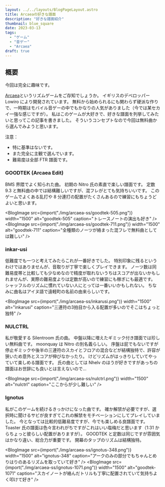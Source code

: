 ```yaml
---
layout: ../../layouts/BlogPageLayout.astro
title: Arcaeaの好きな譜面
description: "好きな譜面紹介"
thumbnail: blue_square
date: 2023-03-13
tags:
  - "ゲーム"
  - "音ゲー"
  - "Arcaea"
draft: true
---
```



## 概要

今回は完全に趣味です。

[Arcaea](https://arcaea.lowiro.com/ja)というリズムゲームをご存知でしょうか。
イギリスのデベロッパー Lowiro により開発されています。
無料から始められるにも関わらず硬派な作りで、一時期はモバイル音ゲーの中でもかなりの人気がありました（今では某セカイ一強な感じですが）。
私はこのゲームが大好きで、好きな譜面を列挙してみたいと思ってこの記事を書きました。
そういうコンセプトなので今回は無料曲から選んでみようと思います。

注意：

- 特に基準はないです。
- また完全に主観で選んでいます。
- 難易度は全部 FTR 譜面です。

### GOODTEK (Arcaea Edit)

<SongRatingChart
  composer="EBIMAYO"
  designer="Nitro"
  level={9.3}
  notes={968}
  length={123}
  bpm={190}
/>

BMS 界隈でよく知られた曲。
初期の Nitro 氏の素直で楽しい譜面です。
定数 9.3 と無料曲の中では結構難しいですが、混フレがとても気持ちいいです。
このゲームでよくある乱打や 8 分連打の配置がたくさんあるので練習にもちょうどよいと思います。

<BlogImage
  src={import("./img/arcaea-ss/goodtek-505.png")}
  width="1500"
  alt="goodtek-505"
  caption="トレースノートの演出も好き"
/>
<BlogImage
  src={import("./img/arcaea-ss/goodtek-711.png")}
  width="1500"
  alt="goodtek-711"
  caption="全種類のノーツが絡まった混フレで無料曲としては難しい"
/>

### inkar-usi

<SongRatingChart
  composer="DIA"
  designer="Kurorak"
  level={7.5}
  notes={463}
  length={143}
  bpm={102}
/>

低難度でも一つと考えてみたらこれが一番好きでした。
特別印象に残るというわけではありませんが、音取りが丁寧で楽しくプレイできます。
ノーツ数は同難易度帯と比較しても少なめなので精度が取れないうちはスコアが出ないかもしれませんが、実際の難易度よりは定数が高いので練習にも稼ぎにも最適です。
シャッフルのリズムに慣れていない人にとっては一番いいかもしれない。
ちなみに曲名はアイヌ語で遠軽町の名前の由来らしいです。

<BlogImage
  src={import("./img/arcaea-ss/inkarusi.png")}
  width="1500"
  alt="inkarusi"
  caption="三連符の3拍目から入る配置が多いのでそこはちょっと独特"
/>

### NULCTRL

<SongRatingChart
  composer="Silentroom"
  designer="moonquay [NUL]"
  level={9.5}
  notes={715}
  length={152}
  bpm={100}
/>

私が敬愛する Silentroom 氏の曲。
中盤以降に増えたギミック付き譜面では珍しい無料曲です。
moonquay は Nitro の別名義らしい。
序盤は屁でもないですが停止ギミックや後半の三連符のスカイとフロアの混合などが結構独特で、許容が狭いため意外とスコアが伸びなかったり。
けどリズムがはっきりしていてやっていて楽しめる譜面です。
氏の曲としては Nhelv のほうが好きですがあっちの譜面はお世辞にも良いとは言えないので...

<BlogImage
  src={import("./img/arcaea-ss/nulctrl.png")}
  width="1500"
  alt="nulctrl"
  caption="ここからが少し難しい"
/>

### Ignotus

<SongRatingChart
  composer="ak+q"
  designer="Toaster"
  level={9.3}
  notes={1225}
  length={147}
  bpm={170}
/>

私がこのゲームを続けるきっかけになった曲です。
確か解禁が必要ですが、選択時に聞けるサビが良すぎてこれの解禁をモチベーションにしてプレイしていました。
今となっては比較的低難易度ですが、今でも楽しめる良譜面です。
Toaster 氏の譜面は色々言われがちですがこれはいい塩梅だと思います（1:31 からちょっと彼らしい配置がありますが）。
GOODTEK と定数は同じですが雰囲気はかなり違い、総合力が重要です。
開幕のタップのリズムは結構独特。

<BlogImage
  src={import("./img/arcaea-ss/ignotus-348.png")}
  width="1500"
  alt="ignotus-348"
  caption="アークのみの部分でもちゃんとめりはりのあるリズムを取っていて好き"
/>
<BlogImage
  src={import("./img/arcaea-ss/ignotus-1071.png")}
  width="1500"
  alt="goodtek-1071"
  caption="スカイノートが絡んだトリルも丁寧に配置されていて気持ちよく叩けて好き"
/>
